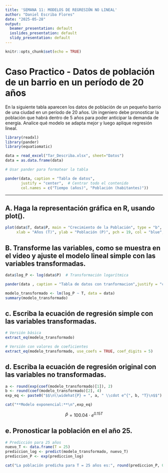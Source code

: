 ```yaml
---
title: 'SEMANA 11: MODELOS DE REGRESIÓN NO LINEAL'
author: "Daniel Escriba Flores"
date: "2025-05-28"
output:
  beamer_presentation: default
  ioslides_presentation: default
  slidy_presentation: default
---
```


```r
knitr::opts_chunk$set(echo = TRUE)
```

# Caso Practico - Datos de población de un barrio en un período de 20 años 

  En la siguiente tabla aparecen los datos de población de un pequeño barrio de una ciudad en un período de 20 años. Un ingeniero debe pronosticar la población que habrá dentro de 5 años para poder anticipar la demanda de energía. Analice qué modelo se adapta mejor y luego aplique regresión lineal.

```r

library(readxl)
library(pander)
library(equatiomatic)

```

```r

data = read_excel("Tar_Describa.xlsx", sheet="Datos")
data = as.data.frame(data)

# Usar pander para formatear la tabla

pander(data, caption = "Tabla de datos",
       justify = "center",  # Centrar todo el contenido
       col.names = c("Tiempo (años)", "Población (habitantes)"))
```

--- 

## A.	Haga la representación gráfica en R, usando plot().

```r

plot(data$T, data$P, main = "Crecimiento de la Población", type = "b",
     xlab = "Años (T)", ylab = "Población (P)", pch = 19, col = "blue",lwd=2)


```

## B.	Transforme las variables, como se muestra en el video y ajuste el modelo lineal simple con las variables transformadas.

```r

data$log_P <- log(data$P)  # Transformación logarítmica

pander(data , caption = "Tabla de datos con tranformacion",justify = "center")
```


```r
modelo_transformado <- lm(log_P ~ T, data = data)
summary(modelo_transformado)
```

## c.	Escriba la ecuación de regresión simple con las variables transformadas.

```r
# Versión básica
extract_eq(modelo_transformado)
```

```r
# Versión con valores de coeficientes
extract_eq(modelo_transformado, use_coefs = TRUE, coef_digits = 5)

```

## d.	Escriba la ecuación de regresión original con las variables no transformadas.

```r

a <- round(exp(coef(modelo_transformado)[1]), 2)
b <- round(coef(modelo_transformado)[2], 4)
exp_eq <- paste0("$$\n\\widehat{P} = ", a, " \\cdot e^{", b, "T}\n$$")

cat("**Modelo exponencial:**\n",exp_eq)

```
$$\widehat{P} = 100.04 \cdot e^{0.15T}$$



## e. Pronosticar la población en el año 25.

```r
# Predicción para 25 años
nuevo_T <- data.frame(T = 25)
prediccion_log <- predict(modelo_transformado, nuevo_T)
prediccion_P <- exp(prediccion_log)

cat("La población predicha para T = 25 años es:", round(prediccion_P, 0))
```


